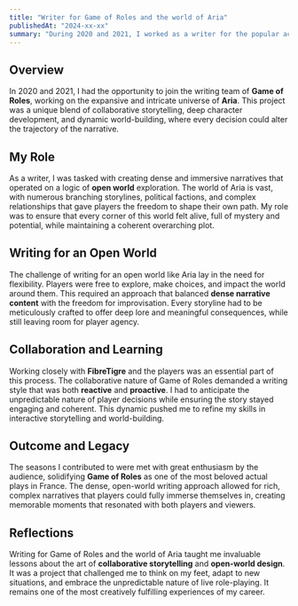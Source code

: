 ```yaml
---
title: "Writer for Game of Roles and the world of Aria"
publishedAt: "2024-xx-xx"
summary: "During 2020 and 2021, I worked as a writer for the popular actual play Game of Roles, contributing to the rich and complex world of Aria."
---
```


## Overview

In 2020 and 2021, I had the opportunity to join the writing team of **Game of Roles**, working on the expansive and intricate universe of **Aria**. This project was a unique blend of collaborative storytelling, deep character development, and dynamic world-building, where every decision could alter the trajectory of the narrative.

## My Role

As a writer, I was tasked with creating dense and immersive narratives that operated on a logic of **open world** exploration. The world of Aria is vast, with numerous branching storylines, political factions, and complex relationships that gave players the freedom to shape their own path. My role was to ensure that every corner of this world felt alive, full of mystery and potential, while maintaining a coherent overarching plot.

## Writing for an Open World

The challenge of writing for an open world like Aria lay in the need for flexibility. Players were free to explore, make choices, and impact the world around them. This required an approach that balanced **dense narrative content** with the freedom for improvisation. Every storyline had to be meticulously crafted to offer deep lore and meaningful consequences, while still leaving room for player agency.

## Collaboration and Learning

Working closely with **FibreTigre** and the players was an essential part of this process. The collaborative nature of Game of Roles demanded a writing style that was both **reactive** and **proactive**. I had to anticipate the unpredictable nature of player decisions while ensuring the story stayed engaging and coherent. This dynamic pushed me to refine my skills in interactive storytelling and world-building.

## Outcome and Legacy

The seasons I contributed to were met with great enthusiasm by the audience, solidifying **Game of Roles** as one of the most beloved actual plays in France. The dense, open-world writing approach allowed for rich, complex narratives that players could fully immerse themselves in, creating memorable moments that resonated with both players and viewers.

## Reflections

Writing for Game of Roles and the world of Aria taught me invaluable lessons about the art of **collaborative storytelling** and **open-world design**. It was a project that challenged me to think on my feet, adapt to new situations, and embrace the unpredictable nature of live role-playing. It remains one of the most creatively fulfilling experiences of my career.
